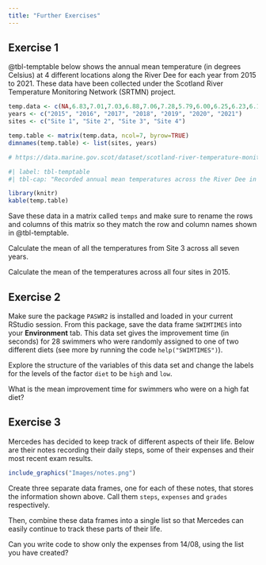 ```yaml
---
title: "Further Exercises"
---
```


## Exercise 1 {.unnumbered}

@tbl-temptable below shows the annual mean temperature (in degrees Celsius) at 4 different locations along the River Dee for each year from 2015 to 2021. These data have been collected under the Scotland River Temperature Monitoring Network (SRTMN) project.

```r
temp.data <- c(NA,6.83,7.01,7.03,6.88,7.06,7.28,5.79,6.00,6.25,6.23,6.13,6.25,6.48,5.77,6.28,6.53,6.81,6.36,6.55,6.59,6.14,6.65,6.83,7.07,6.58,6.86,6.92)
years <- c("2015", "2016", "2017", "2018", "2019", "2020", "2021")
sites <- c("Site 1", "Site 2", "Site 3", "Site 4")

temp.table <- matrix(temp.data, ncol=7, byrow=TRUE)
dimnames(temp.table) <- list(sites, years)

# https://data.marine.gov.scot/dataset/scotland-river-temperature-monitoring-network-summary-data-0
```

```r
#| label: tbl-temptable
#| tbl-cap: "Recorded annual mean temperatures across the River Dee in the years 2015 to 2021."

library(knitr)
kable(temp.table)
```

Save these data in a matrix called `temps` and make sure to rename the rows and columns of this matrix so they match the row and column names shown in @tbl-temptable.

Calculate the mean of all the temperatures from Site 3 across all seven years.

Calculate the mean of the temperatures across all four sites in 2015.

## Exercise 2 {.unnumbered}

Make sure the package `PASWR2` is installed and loaded in your current RStudio session. From this package, save the data frame `SWIMTIMES` into your **Environment** tab. This data set gives the improvement time (in seconds) for 28 swimmers who were randomly assigned to one of two different diets (see more by running the code `help("SWIMTIMES")`).

Explore the structure of the variables of this data set and change the labels for the levels of the factor `diet` to be `high` and `low`.

What is the mean improvement time for swimmers who were on a high fat diet?

## Exercise 3 {.unnumbered}

Mercedes has decided to keep track of different aspects of their life. Below are their notes recording their daily steps, some of their expenses and their most recent exam results.

```r
include_graphics("Images/notes.png")
```

Create three separate data frames, one for each of these notes, that stores the information shown above. Call them `steps`, `expenses` and `grades` respectively.

Then, combine these data frames into a single list so that Mercedes can easily continue to track these parts of their life.

Can you write code to show only the expenses from 14/08, using the list you have created?
